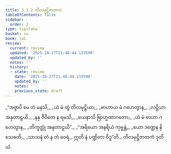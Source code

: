 ```yaml
---
title: 3.1.2 တိလမုဋ္ဌိဇာတက
tableOfContents: false
sidebar:
  order: 2
type: tipitaka
basket: su
book: ja1
review:
  current: review
  updated: '2025-10-27T21:48:44.133590'
  updated_by: ''
  notes: ''
  history:
  - state: review
    date: '2025-10-27T21:48:44.133590'
    updated_by: ''
    notes: ''
    previous_state: draft
---
```



<ReviewStatus review={frontmatter.review} showDetails={true} />

<HypothesisAnnotation frontmatter={frontmatter} />

<DynamicBreadcrumb />

<Division number="4" book="ja1" e="ch" v="22" p="71">

<Paragraph number="674" type="verses" book="ja1">
_“အဇ္ဇာပိ မေ တံ မနသိ,_  
_ယံ မံ တွံ တိလမုဋ္ဌိယာ;_  
_ဗာဟာယ မံ ဂဟေတွာန,_  
_လဋ္ဌိယာ အနုတာဠယိ._  

</Paragraph>

</Division>
<Division number="5" book="ja1" e="ch" v="22" p="71">

<Paragraph number="675" type="verses" book="ja1">
_နနု ဇီဝိတေ န ရမသိ,_  
_ယေနာသိ ဗြာဟ္မဏာဂတော;_  
_ယံ မံ ဗာဟာ ဂဟေတွာန,_  
_တိက္ခတ္တုံ အနုတာဠယိ”._  

</Paragraph>

</Division>
<Division number="6" book="ja1" e="ch" v="22" p="71">

<Paragraph number="676" type="verses" book="ja1">
_“အရိယော အနရိယံ ကုဗ္ဗန္တံ,_  
_ယော ဒဏ္ဍေန နိသေဓတိ;_  
_သာသနံ တံ န တံ ဝေရံ,_  
ဣတိ နံ ပဏ္ဍိတာ ဝိဒူ”တိ._  


</Paragraph>
</Division>

<Paragraph number="677" type="center" book="ja1">
တိလမုဋ္ဌိဇာတကံ ဒုတိယံ.
</Paragraph>